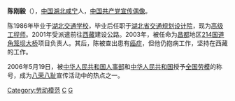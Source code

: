 '''陈刚毅'''（{{bd|1963年|12月|catIdx=C陈}}），[[中国|中国]][[湖北|湖北]][[咸宁|咸宁]]人，[[中国共产党|中国共产党]][[宣传偶像|宣传偶像]]。

陈1986年毕业于[[湖北交通学校|湖北交通学校]]，毕业后任职于[[湖北省交通规划设计院|湖北省交通规划设计院]]，现为[[高级工程师|高级工程师]]。2001年受派遣前往[[西藏|西藏]]建设公路。2003年，被任命为[[昌都|昌都]]地区[[214国道|214国道]][[角笼坝大桥|角笼坝大桥]]项目负责人。其后，陈被查出患有[[癌症|癌症]]，但他仍抱病工作，坚持在西藏的工作。

2006年5月19日，被[[中华人民共和国人事部|中华人民共和国人事部]]和[[中华人民共和国|中华人民共和国]]授予[[全国劳模|全国劳模]]的称号，成为[[八荣八耻|八荣八耻]]宣传活动中的热点之一。

[[Category:劳动模范|Category:劳动模范]]
[[Category:咸寧人|C]]
[[Category:陳姓|G]]